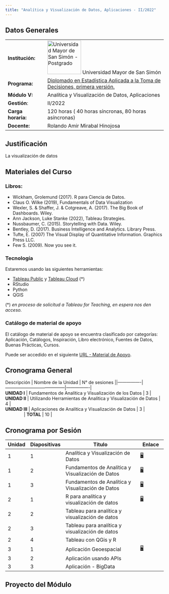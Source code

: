 ```yaml
---
title: "Analítica y Visualización de Datos, Aplicaciones - II/2022"
---
```


## Datos Generales

|                    |                                                                                                                                                                                                                               |
|------------------|------------------------------------------------------|
| **Institución:**   | [![Universidad Mayor de San Simón - Postgrado](images/UMSS.jpg){width="107"}](http://posgrado.fcyt.umss.edu.bo/index.html) Universidad Mayor de San Simón                                                                     |
| **Programa:**      | [Diplomado en Estadística Aplicada a la Toma de Decisiones, primera versión.](http://posgrado.fcyt.umss.edu.bo/Programas/diploestadistica.html "Diplomado en Estadística Aplicada a la Toma de Decisiones, primera versión.") |
| **Módulo V:**      | Analítica y Visualización de Datos, Aplicaciones                                                                                                                                                                              |
| **Gestión**:       | II/2022                                                                                                                                                                                                                       |
| **Carga horaria:** | 120 horas ( 40 horas síncronas, 80 horas asíncronas)                                                                                                                                                                          |
| **Docente:**       | Rolando Amir Mirabal Hinojosa                                                                                                                                                                                                 |

## Justificación

La visualización de datos

## Materiales del Curso

### Libros:

-   Wickham, Grolemund (2017). R para Ciencia de Datos.
-   Claus O. Wilke (2019), Fundamentals of Data Visualization
-   Wexler, S. & Shaffer, J. & Cotgreave, A. (2017). The Big Book of Dashboards. Wiley.
-   Ann Jackson, Luke Stanke (2022), Tableau Strategies.
-   Nussbaumer, C. (2015). Storytelling with Data. Wiley.
-   Bentley, D. (2017). Business Intelligence and Analytics. Library Press.
-   Tufte, E. (2007) The Visual Display of Quantitative Information. Graphics Press LLC.
-   Few S. (2009). Now you see it.

### Tecnología

Estaremos usando las siguientes herramientas:

-   [Tableau Public](https://public.tableau.com/app/discover "Tableau Public") y [Tableau Cloud](https://online.tableau.com/ "Tableau Cloud") (\*)
-   RStudio
-   Python
-   QGIS

(\*) *en proceso de solicitud a Tableau for Teaching, en espera nos den acceso.*

### Catálogo de material de apoyo

El catálogo de material de apoyo se encuentra clasificado por categorías: Aplicación, Catálogos, Inspiración, Libro electrónico, Fuentes de Datos, Buenas Prácticas, Cursos.

Puede ser accedido en el siguiente [URL - Material de Apoyo](https://rolandoamir.notion.site/Anal-tica-y-Visualizaci-n-de-Datos-Aplicaciones-b72aeb6460e34916a799fb79ed6afe99 "URL - Material de Apoyo").

## Cronograma General

| Descripción    | Nombre de la Unidad                                            | N° de sesiones ||----------------|-----------------------------------------|----------------|
| **UNIDAD I**   | Fundamentos de Analítica y Visualización de los Datos          | 3              |
| **UNIDAD II**  | Utilizando Herramientas de Analítica y Visualización de Datos  | 4              |
| **UNIDAD III** | Aplicaciones de Analítica y Visualización de Datos             | 3              |
|                | **TOTAL**                                                      | 10             |

## Cronograma por Sesión

| Unidad | Diapositivas | Título                                            | Enlace                                                                                                                                                          |
|--------|------------|------------------------------------|------------|
| 1      | 1            | Analítica y Visualización de Datos                | [🖥️](course-materials/slides/u1-d01-welcome/slideu1-d01.html#/title-slide "U1D01 slides"){aria-label="U1D01 slides"}                                            |
| 1      | 2            | Fundamentos de Analítica y Visualización de Datos | [🖥️](course-materials/slides/u1-d02-Foundamentals_on_data_viz/u1-d02-Foundamentals_on_data_viz.html#/title-slide "U1D02 slides"){aria-label="U1D02 slides"}     |
| 1      | 3            | Fundamentos de Analítica y Visualización de Datos | [🖥️](course-materials/slides/u1-d03-Foundamentals_on_data_viz_2/u1-d03-Doundamentals-on_data_viz_2.html#/title-slide "U1D03 slides"){aria-label="U1D03 slides"} |
| 2      | 1            | R para analítica y visualización de datos         | [🖥](course-materials/slides/u2-d01-Tableau_viz/u2_d01_viz_Tableau.html#/title-slide "U2D01 slides"){aria-label="U2D01 slides"}                                  |
| 2      | 2            | Tableau para analítica y visualización de datos   |                                                                                                                                                                 |
| 2      | 3            | Tableau para analítica y visualización de datos   |                                                                                                                                                                 |
| 2      | 4            | Tableau con QGis y R                              |                                                                                                                                                                 |
| 3      | 1            | Aplicación Geoespacial                            | [🖥](http://localhost:5441/course-materials/slides/u3-d01-Geo-Analytics/u03-d01-Geo-Analytics.html#/title-slide "u3-d01")                                        |
| 3      | 2            | Aplicación usando APIs	                            |                                                                                                                                                                 |
| 3      | 3            | Aplicación - BigData                              |                                                                                                                                                                 |

## Proyecto del Módulo
